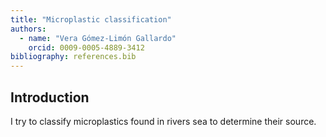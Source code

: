 ```yaml
---
title: "Microplastic classification"
authors:
  - name: "Vera Gómez-Limón Gallardo"
    orcid: 0009-0005-4889-3412
bibliography: references.bib
---
```


## Introduction

I try to classify microplastics found in rivers sea to determine their source.
